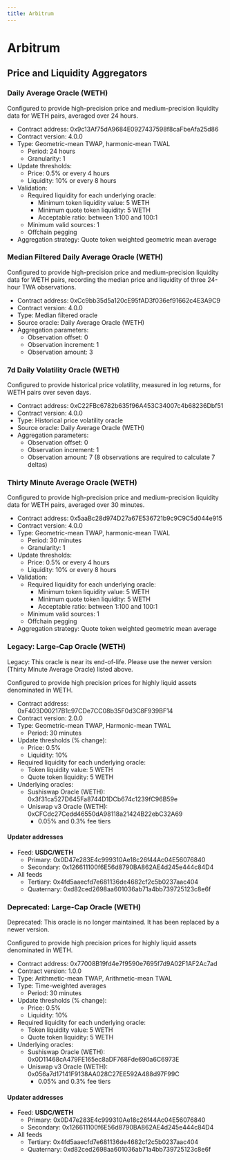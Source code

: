 ```yaml
---
title: Arbitrum
---
```



# Arbitrum

## Price and Liquidity Aggregators

### Daily Average Oracle (WETH)

Configured to provide high-precision price and medium-precision liquidity data for WETH pairs, averaged over 24 hours.

- Contract address: 0x9c13Af75dA9684E0927437598f8caFbeAfa25d86
- Contract version: 4.0.0
- Type: Geometric-mean TWAP, harmonic-mean TWAL
  - Period: 24 hours
  - Granularity: 1
- Update thresholds:
  - Price: 0.5% or every 4 hours
  - Liquidity: 10% or every 8 hours
- Validation:
  - Required liquidity for each underlying oracle:
    - Minimum token liquidity value: 5 WETH
    - Minimum quote token liquidity: 5 WETH
    - Acceptable ratio: between 1:100 and 100:1
  - Minimum valid sources: 1
  - Offchain pegging
- Aggregation strategy: Quote token weighted geometric mean average

### Median Filtered Daily Average Oracle (WETH)

Configured to provide high-precision price and medium-precision liquidity data for WETH pairs, recording the median price and liquidity of three 24-hour TWA observations.

- Contract address: 0xCc9bb35d5a120cE95fAD3f036ef91662c4E3A9C9
- Contract version: 4.0.0
- Type: Median filtered oracle
- Source oracle: Daily Average Oracle (WETH)
- Aggregation parameters:
  - Observation offset: 0
  - Observation increment: 1
  - Observation amount: 3

### 7d Daily Volatility Oracle (WETH)

Configured to provide historical price volatility, measured in log returns, for WETH pairs over seven days.

- Contract address: 0xC22FBc6782b635f96A453C34007c4b68236Dbf51
- Contract version: 4.0.0
- Type: Historical price volatility oracle
- Source oracle: Daily Average Oracle (WETH)
- Aggregation parameters:
  - Observation offset: 0
  - Observation increment: 1
  - Observation amount: 7 (8 observations are required to calculate 7 deltas)

### Thirty Minute Average Oracle (WETH)

Configured to provide high-precision price and medium-precision liquidity data for WETH pairs, averaged over 30 minutes.

- Contract address: 0x5aaBc28d974D27a67E536721b9c9C9C5d044e915
- Contract version: 4.0.0
- Type: Geometric-mean TWAP, harmonic-mean TWAL
  - Period: 30 minutes
  - Granularity: 1
- Update thresholds:
  - Price: 0.5% or every 4 hours
  - Liquidity: 10% or every 8 hours
- Validation:
  - Required liquidity for each underlying oracle:
    - Minimum token liquidity value: 5 WETH
    - Minimum quote token liquidity: 5 WETH
    - Acceptable ratio: between 1:100 and 100:1
  - Minimum valid sources: 1
  - Offchain pegging
- Aggregation strategy: Quote token weighted geometric mean average

### Legacy: Large-Cap Oracle (WETH)

<Callout emoji="🧿">
  Legacy: This oracle is near its end-of-life. Please use the newer version (Thirty Minute Average
  Oracle) listed above.
</Callout>

Configured to provide high precision prices for highly liquid assets denominated in WETH.

- Contract address: 0xF403D00217B1c97CDe7CC08b35F0d3C8F939BF14
- Contract version: 2.0.0
- Type: Geometric-mean TWAP, Harmonic-mean TWAL
  - Period: 30 minutes
- Update thresholds (% change):
  - Price: 0.5%
  - Liquidity: 10%
- Required liquidity for each underlying oracle:
  - Token liquidity value: 5 WETH
  - Quote token liquidity: 5 WETH
- Underlying oracles:
  - Sushiswap Oracle (WETH): 0x3f31ca527D645Fa8744D1DCb674c1239fC96B59e
  - Uniswap v3 Oracle (WETH): 0xCFCdc27Cedd46550dA98118a21424B22ebC32A69
    - 0.05% and 0.3% fee tiers

#### Updater addresses

- Feed: **USDC/WETH**
  - Primary: 0x0D47e283E4c999310Ae18c26f44Ac04E56076840
  - Secondary: 0x126611100f6E56d8790BA862AE4d245e444c84D4
- All feeds
  - Tertiary: 0x4fd5aaecfd7e681136de4682cf2c5b0237aac404
  - Quaternary: 0xd82ced2698aa601036ab71a4bb739725123c8e6f

### Deprecated: Large-Cap Oracle (WETH)

<Callout emoji="🧿">
  Deprecated: This oracle is no longer maintained. It has been replaced by a newer version.
</Callout>

Configured to provide high precision prices for highly liquid assets denominated in WETH.

- Contract address: 0x77008B19fd4e7f9590e7695f7d9A02F1AF2Ac7ad
- Contract version: 1.0.0
- Type: Arithmetic-mean TWAP, Arithmetic-mean TWAL
- Type: Time-weighted averages
  - Period: 30 minutes
- Update thresholds (% change):
  - Price: 0.5%
  - Liquidity: 10%
- Required liquidity for each underlying oracle:
  - Token liquidity value: 5 WETH
  - Quote token liquidity: 5 WETH
- Underlying oracles:
  - Sushiswap Oracle (WETH): 0x0D11468cA479FE165ec8aDF768Fde690a6C6973E
  - Uniswap v3 Oracle (WETH): 0x056a7d17141F9138AA028C27EE592A488d97F99C
    - 0.05% and 0.3% fee tiers

#### Updater addresses

- Feed: **USDC/WETH**
  - Primary: 0x0D47e283E4c999310Ae18c26f44Ac04E56076840
  - Secondary: 0x126611100f6E56d8790BA862AE4d245e444c84D4
- All feeds
  - Tertiary: 0x4fd5aaecfd7e681136de4682cf2c5b0237aac404
  - Quaternary: 0xd82ced2698aa601036ab71a4bb739725123c8e6f
